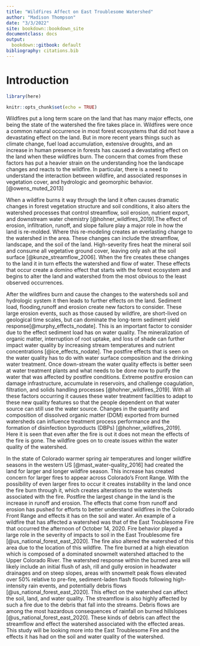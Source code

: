 ```yaml
---
title: "Wildfires Affect on East Troublesome Watershed"
author: "Madison Thompson"
date: "3/3/2022"
site: bookdown::bookdown_site
documentclass: docs
output:
  bookdown::gitbook: default
bibliography: citations.bib
---
```


# Introduction 

```r
library(here)

knitr::opts_chunk$set(echo = TRUE)
```

 Wildfires put a long term scare on the land that has many major effects, one being
  the state of the watershed the fire takes place in. Wildfires were once a common natural
  occurrence in most forest ecosystems that did not have a devastating effect on the land.
  But in more recent years things such as climate change, fuel load accumulation, extensive 
  droughts, and an increase in human presence in forests has caused a devastating effect on 
  the land when these wildfires burn. The concern that comes from these factors has put a heavier
  strain on the understanding hoe the landscape changes and reacts to the wildfire. In particular, 
  there is a need to understand the interaction between wildfire, and associated responses in 
  vegetation cover, and hydrologic and geomorphic behavior. [@owens_muted_2013]
  
  When a wildfire burns it way through the land it often causes dramatic changes in forest vegetation 
  structure and soil conditions, it also alters the watershed processes that control streamflow, 
  soil erosion, nutrient export, and downstream water chemistry [@hohner_wildfires_2019].The effect
  of erosion, infiltration, runoff, and slope failure play a major role in how the land is re-molded. 
  Where this re-modeling creates an everlasting change to the watershed in the area. These changes can 
  include the streamflow, landscape, and the soil of the land. High-severity fires heat the mineral soil 
  and consume all vegetative ground cover, leaving only ash at the soil surface [@kunze_streamflow_2006].
  When the fire creates these changes to the land it in turn effects the watershed and flow of water. These 
  effects that occur create a domino effect that starts with the forest ecosystem and begins to alter
  the land and watershed from the most obvious to the least observed occurrences. 

  After the wildfires burn and cause the changes to the watersheds soil and hydrologic system 
  it then leads to further effects on the land. Sediment load, flooding,runoff and erosion create
  new factors to consider. These large erosion events, such as those caused by wildfire, are 
  short-lived on geological time scales, but can dominate the long-term sediment yield 
  response[@murphy_effects_nodate]. This is an important factor to consider due to the effect 
  sediment load has on water quality. The mineralization of organic matter, interruption of 
  root uptake, and loss of shade can further impact water quality by increasing stream 
  temperatures and nutrient concentrations [@ice_effects_nodate]. The postfire effects that 
  is seen on the water quality has to do with water surface composition and the drinking water 
  treatment. Once down-stream the water quality effects is better seen at water treatment plants 
  and what needs to be done now to purify the water that was affected by postfire conditions. 
  Extreme postfire erosion can damage infrastructure, accumulate in reservoirs, and challenge 
  coagulation, filtration, and solids handling processes [@hohner_wildfires_2019]. With all these
  factors occurring it causes these water treatment facilities to adapt to these new quality
  features so that the people dependent on that water source can still use the water source. 
  Changes in the quantity and composition of dissolved organic matter (DOM) exported from burned 
  watersheds can influence treatment process performance and the formation of disinfection byproducts 
  (DBPs) [@hohner_wildfires_2019]. Here it is seen that even after the fire is out it does not mean
  the effects of the fire is gone. The wildfire goes on to create issues within the water quality
  of the watershed.
  
  In the state of Colorado warmer spring air temperatures and longer wildfire seasons 
  in the western US [@mast_water-quality_2016] had created the land for larger and
  longer wildfire season. This increase has created concern for larger fires to appear 
  across Colorado's Front Range. With the possibility of even larger fires to occur it creates
  instability in the land once the fire burn through it, which creates alterations to the
  watersheds associated with the fire. Postfire the largest change in the land is the increase 
  in runoff and erosion. The effects that come from runoff and erosion has pushed for efforts to better
  understand wildfires in the Colorado Front Range and effects it has on the soil and water. An example of 
  a wildfire that has affected a watershed was that of the East Troublesome Fire that occurred the afternoon
  of October 14, 2020. Fire behavior played a large role in the severity of impacts to soil in the East 
  Troublesome fire [@us_national_forest_east_2020]. The fire also altered the watershed of this
  area due to the location of this wildfire. The fire burned at a high elevation which is composed
  of a dominated snowmelt watershed attached to the Upper Colorado River. The watershed response 
  within the burned area will likely include an initial flush of ash, rill and gully erosion in 
  headwater drainages and on steep slopes, areas with snowmelt peak flows elevated over 50% relative 
  to pre-fire, sediment-laden flash floods following high-intensity rain events, and potentially 
  debris flows [@us_national_forest_east_2020]. This effect on the watershed can affect 
  the soil, land, and water quality. The streamflow is also highly affected by such a fire due to
  the debris that fall into the streams. Debris flows are among the most hazardous consequences of
  rainfall on burned hillslopes [@us_national_forest_east_2020]. These kinds of debris can affect
  the streamflow and effect the watershed associated with the effected areas. This study will be looking more 
  into the East Troublesome Fire and the effects it has had on the soil and water quality of the watershed.
  
